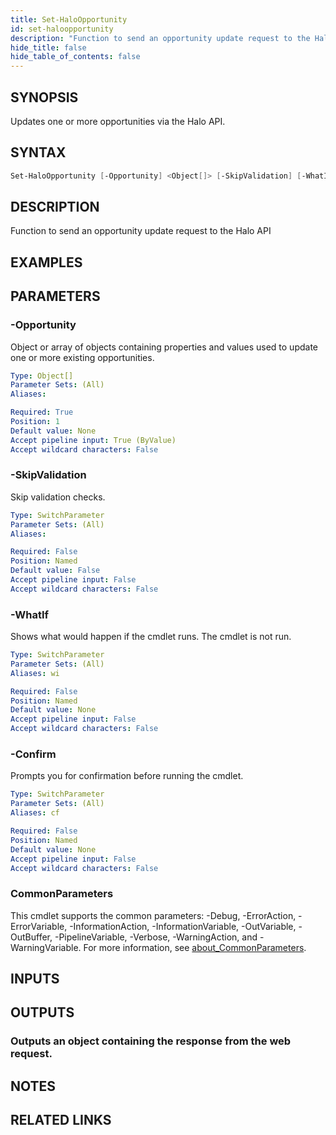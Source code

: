 ```yaml
---
title: Set-HaloOpportunity
id: set-haloopportunity
description: "Function to send an opportunity update request to the Halo API"
hide_title: false
hide_table_of_contents: false
---
```


## SYNOPSIS

Updates one or more opportunities via the Halo API.

## SYNTAX

```powershell
Set-HaloOpportunity [-Opportunity] <Object[]> [-SkipValidation] [-WhatIf] [-Confirm] [<CommonParameters>]
```

## DESCRIPTION

Function to send an opportunity update request to the Halo API

## EXAMPLES

## PARAMETERS

### -Opportunity

Object or array of objects containing properties and values used to update one or more existing opportunities.

```yaml
Type: Object[]
Parameter Sets: (All)
Aliases:

Required: True
Position: 1
Default value: None
Accept pipeline input: True (ByValue)
Accept wildcard characters: False
```

### -SkipValidation

Skip validation checks.

```yaml
Type: SwitchParameter
Parameter Sets: (All)
Aliases:

Required: False
Position: Named
Default value: False
Accept pipeline input: False
Accept wildcard characters: False
```

### -WhatIf

Shows what would happen if the cmdlet runs.
The cmdlet is not run.

```yaml
Type: SwitchParameter
Parameter Sets: (All)
Aliases: wi

Required: False
Position: Named
Default value: None
Accept pipeline input: False
Accept wildcard characters: False
```

### -Confirm

Prompts you for confirmation before running the cmdlet.

```yaml
Type: SwitchParameter
Parameter Sets: (All)
Aliases: cf

Required: False
Position: Named
Default value: None
Accept pipeline input: False
Accept wildcard characters: False
```

### CommonParameters

This cmdlet supports the common parameters: -Debug, -ErrorAction, -ErrorVariable, -InformationAction, -InformationVariable, -OutVariable, -OutBuffer, -PipelineVariable, -Verbose, -WarningAction, and -WarningVariable. For more information, see [about_CommonParameters](http://go.microsoft.com/fwlink/?LinkID=113216).

## INPUTS

## OUTPUTS

### Outputs an object containing the response from the web request.

## NOTES

## RELATED LINKS
